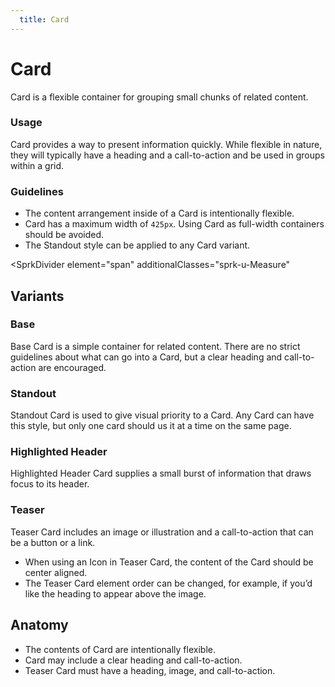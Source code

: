 ```yaml
---
  title: Card
---
```


# Card

Card is a flexible container
for grouping small chunks of related content.

<ComponentPreview
  componentName="card--default-story"
  hasReact
  hasAngular
  hasHTML
/>

### Usage

Card provides a way to present
information quickly. While
flexible in nature, they will
typically have a heading and
a call-to-action and be used in
groups within a grid.

### Guidelines

- The content arrangement inside of a Card is intentionally flexible.
- Card has a maximum width of `425px`.
Using Card as full-width containers should be avoided.
- The Standout style can be applied to any Card variant.

<SprkDivider
 element="span"
 additionalClasses="sprk-u-Measure"
></SprkDivider>

## Variants

### Base

Base Card is a simple container for
related content. There are no strict
guidelines about what can go into a
Card, but a clear heading and
call-to-action are encouraged.

<ComponentPreview
  componentName="card--default-story"
  hasReact
  hasAngular
  hasHTML
/>

### Standout

Standout Card is used to give
visual priority to a Card.
Any Card can have this style,
but only one card should us it at a
time on the same page.

<ComponentPreview
  componentName="card--standout"
  hasReact
  hasAngular
  hasHTML
/>

### Highlighted Header

Highlighted Header Card supplies a
small burst of information that
draws focus to its header.

<ComponentPreview
  componentName="card--highlighted-header"
  hasReact
  hasAngular
  hasHTML
/>

### Teaser

Teaser Card includes an
image or illustration and a
call-to-action that can be
a button or a link.

- When using an Icon in Teaser Card, the
content of the Card should be center aligned.
- The Teaser Card element order can
be changed, for example, if you’d
like the heading to appear above the image.

<ComponentPreview
  componentName="card--teaser"
  hasReact
  hasAngular
  hasHTML
/>

## Anatomy

- The contents of Card are intentionally flexible.
- Card may include a clear heading and call-to-action.
- Teaser Card must have a heading, image, and call-to-action.
